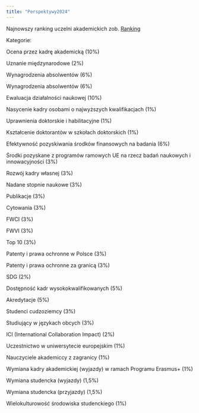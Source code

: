 ```yaml
---
title: "Perspektywy2024"
---
```


Najnowszy ranking uczelni akademickich zob. [Ranking](https://2024.ranking.perspektywy.pl/)

Kategorie:

::: {.callout-note title="Prestiż (12%)" collapse="true"}
Ocena przez kadrę akademicką (10%)

Uznanie międzynarodowe (2%)
:::

::: {.callout-note title="Absolwenci na rynku pracy - 12%" collapse="true"}
Wynagrodzenia absolwentów (6%)

Wynagrodzenia absolwentów (6%)
:::

::: {.callout-note title="Potencjał naukowy - 13%" collapse="true"}
Ewaluacja działalności naukowej (10%)

Nasycenie kadry osobami o najwyższych kwalifikacjach (1%)

Uprawnienia doktorskie i habilitacyjne (1%)

Kształcenie doktorantów w szkołach doktorskich (1%)
:::

::: {.callout-note title="Efektywność naukowa – 30%" collapse="true"}
Efektywność pozyskiwania środków finansowych na badania (6%)

Środki pozyskane z programów ramowych UE na rzecz badań naukowych i innowacyjności  (3%)

Rozwój kadry własnej (3%)

Nadane stopnie naukowe  (3%)

Publikacje (3%)

Cytowania  (3%)

FWCI (3%)

FWVI  (3%)

Top 10  (3%)

:::

::: {.callout-note title="Innowacyjność - 8%" collapse="true"}
Patenty i prawa ochronne w Polsce (3%)

Patenty i prawa ochronne za granicą (3%)

SDG (2%)
:::

::: {.callout-note title="Warunki kształcenia - 10%" collapse="true"}
Dostępność kadr wysokokwalifikowanych (5%)

Akredytacje (5%)
:::


::: {.callout-note title="Umiędzynarodowienie - 15%" collapse="true"}
Studenci cudzoziemcy (3%)

Studiujący w językach obcych  (3%)

ICI (International Collaboration Impact) (2%)

Uczestnictwo w uniwersytecie europejskim  (1%)

Nauczyciele akademiccy z zagranicy (1%)

Wymiana kadry akademickiej (wyjazdy) w ramach Programu Erasmus+  (1%)

Wymiana studencka (wyjazdy)  (1,5%)

Wymiana studencka (przyjazdy) (1,5%)

Wielokulturowość środowiska studenckiego (1%)
:::


